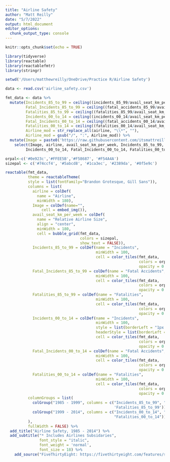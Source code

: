 ```yaml
---
title: "Airline Safety"
author: "Matt Reilly"
date: "5/7/2022"
output: html_document
editor_options: 
  chunk_output_type: console
---
```


```r
knitr::opts_chunk$set(echo = TRUE)

library(tidyverse)
library(reactable)
library(reactablefmtr)
library(stringr)
```

```r
setwd('/Users/matthewreilly/OneDrive/Practice R/Airline Safety')

data <- read.csv('airline_safety.csv')
```

```r
fmt_data <- data %>%
  mutate(Incidents_85_to_99 = ceiling((incidents_85_99/avail_seat_km_per_week) * 1000000000),
         Fatal_Incidents_85_to_99 = ceiling((fatal_accidents_85_99/avail_seat_km_per_week) * 1000000000),
         Fatalities_85_to_99 = ceiling((fatalities_85_99/avail_seat_km_per_week) * 1000000000),
         Incidents_00_to_14 = ceiling((incidents_00_14/avail_seat_km_per_week) * 1000000000),
         Fatal_Incidents_00_to_14 = ceiling((fatal_accidents_00_14/avail_seat_km_per_week) * 1000000000),
         Fatalities_00_to_14 = ceiling((fatalities_00_14/avail_seat_km_per_week) * 1000000000),
         Airline_mod = str_replace_all(airline, "\\*", ""),
         Airline_mod = gsub("/", ":", Airline_mod)) %>%
  mutate(Image = paste0('https://raw.githubusercontent.com/itsmattreilly/Airline-Safety/main/Logos/', gsub(" ", "", Airline_mod), ".png")) %>%
    select(Image, airline, avail_seat_km_per_week, Incidents_85_to_99, Fatal_Incidents_85_to_99, Fatalities_85_to_99,
         Incidents_00_to_14, Fatal_Incidents_00_to_14, Fatalities_00_to_14) 

```


```r
orpal<-c('#0e923c','#FFEE5B','#F58687', '#F54A4A')
sizepal <- c('#74ccf4', '#5abcd8', '#1ca3ec', '#2389da', '#0f5e9c')

reactable(fmt_data,
          theme = reactableTheme(
          style = list(fontFamily="Brandon Grotesque, Gill Sans")),
          columns = list(
            airline = colDef(
              name = "Airline",
              minWidth = 180),
            Image = colDef(name="",
                cell = embed_img()),
            avail_seat_km_per_week = colDef(
              name = "Relative Airline Size",
              align = "center",
              minWidth = 180,
              cell = bubble_grid(fmt_data,
                                 colors = sizepal,
                                 show_text = FALSE)),
            Incidents_85_to_99 = colDef(name = "Incidents",
                                        minWidth = 100,
                                        cell = color_tiles(fmt_data,
                                                           colors = orpal, 
                                                           opacity = 0.8), align = "center"),
            Fatal_Incidents_85_to_99 = colDef(name = "Fatal Accidents",
                                        minWidth = 100,
                                        cell = color_tiles(fmt_data,
                                                           colors = orpal, 
                                                           opacity = 0.8), align = "center"),
            Fatalities_85_to_99 = colDef(name = "Fatalities",
                                        minWidth = 100,
                                        cell = color_tiles(fmt_data,
                                                           colors = orpal, 
                                                           opacity = 0.8), align = "center"),
            Incidents_00_to_14 = colDef(name = "Incidents",
                                        minWidth = 100,
                                        style = list(borderLeft = "1px solid #eee"),
                                        headerStyle = list(borderLeft = "1px solid #eee"),
                                        cell = color_tiles(fmt_data,
                                                           colors = orpal, 
                                                           opacity = 0.8), align = "center"),
            Fatal_Incidents_00_to_14 = colDef(name = "Fatal Accidents",
                                        minWidth = 100,
                                        cell = color_tiles(fmt_data,
                                                           colors = orpal, 
                                                           opacity = 0.8), align = "center"),
            Fatalities_00_to_14 = colDef(name = "Fatalities",
                                        minWidth = 100,
                                        cell = color_tiles(fmt_data,
                                                           colors = orpal, 
                                                           opacity = 0.8), align = "center")),
          columnGroups = list(
            colGroup("1985 - 1999", columns = c("Incidents_85_to_99", "Fatal_Incidents_85_to_99",
                                                'Fatalities_85_to_99')),
            colGroup("1999 - 2014", columns = c("Incidents_00_to_14", "Fatal_Incidents_00_to_14",
                                                "Fatalities_00_to_14"))
          ),
          fullWidth = FALSE) %>%
  add_title("Airline Safety, 1985 - 2014") %>%
  add_subtitle("* Includes Airlines Subsidaries", 
               font_style = "italic", 
               font_weight = 'normal',
               font_size = 18) %>%
    add_source("FiveThirtyEight: https://fivethirtyeight.com/features/should-travelers-avoid-flying-airlines-that-have-had-crashes-in-the-past/", font_style = "italic", font_color = "grey")

```


